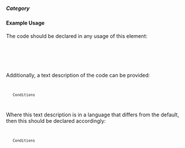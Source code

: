 ===== Category ===== 
{{for revison 1.02}}

==== Example Usage ====

The code should be declared in any usage of this element:

<code xml>
    <category code="A04"/>
</code>

Additionally, a text description of the code can be provided:

<code xml>
    <category code="A04">Conditions</category>
</code>

Where this text description is in a language that differs from the default, then this should be declared accordingly:

<code xml>
    <category code="A04" xml:lang="en">Conditions</category>
</code>
